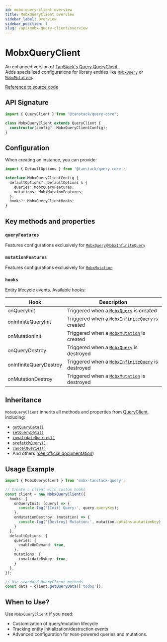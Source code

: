 ```yaml
---
id: mobx-query-client-overview
title: MobxQueryClient overview
sidebar_label: Overview
sidebar_position: 1
slug: /api/mobx-query-client/overview
---
```


# MobxQueryClient  

An enhanced version of [TanStack's Query QueryClient](https://tanstack.com/query/v5/docs/reference/QueryClient).  
Adds specialized configurations for library entities like [`MobxQuery`](/api/mobx-query/overview) or [`MobxMutation`](/api/mobx-mutation/overview).  

[Reference to source code](/src/mobx-query-client.ts)  

## API Signature  
```ts
import { QueryClient } from "@tanstack/query-core";

class MobxQueryClient extends QueryClient {
  constructor(config?: MobxQueryClientConfig);
}
```

## Configuration   
When creating an instance, you can provide:
```ts
import { DefaultOptions } from '@tanstack/query-core';

interface MobxQueryClientConfig {
  defaultOptions?: DefaultOptions & {
    queries: MobxQueryFeatures;
    mutations: MobxMutatonFeatures;
  };
  hooks?: MobxQueryClientHooks;
}
```

## Key methods and properties   

### `queryFeatures`  
Features configurations exclusively for [`MobxQuery`](/api/mobx-query/overview)/[`MobxInfiniteQuery`](/api/mobx-infinite-query/overview)  

### `mutationFeatures`  
Features configurations exclusively for [`MobxMutation`](/api/mobx-mutation/overview)  

### `hooks`  
Entity lifecycle events. Available hooks:   

| Hook | Description |
|---|---|
| onQueryInit  | Triggered when a [`MobxQuery`](/api/mobx-query/overview) is created  |
| onInfiniteQueryInit | Triggered when a [`MobxInfiniteQuery`](/api/mobx-infinite-query/overview) is created |
| onMutationInit  | Triggered when a [`MobxMutation`](/api/mobx-mutation/overview) is created |
| onQueryDestroy  | Triggered when a [`MobxQuery`](/api/mobx-query/overview) is destroyed |
| onInfiniteQueryDestroy  | Triggered when a [`MobxInfiniteQuery`](/api/mobx-infinite-query/overview) is destroyed |
| onMutationDestroy  | Triggered when a [`MobxMutation`](/api/mobx-mutation/overview) is destroyed |

## Inheritance  
`MobxQueryClient` inherits all methods and properties from [QueryClient](https://tanstack.com/query/v5/docs/reference/QueryClient), including:  
- [`getQueryData()`](https://tanstack.com/query/v5/docs/reference/QueryClient#queryclientgetquerydata)  
- [`setQueryData()`](https://tanstack.com/query/v5/docs/reference/QueryClient#queryclientsetquerydata)
- [`invalidateQueries()`](https://tanstack.com/query/v5/docs/reference/QueryClient#queryclientinvalidatequeries)
- [`prefetchQuery()`](https://tanstack.com/query/v5/docs/reference/QueryClient#queryclientprefetchquery)
- [`cancelQueries()`](https://tanstack.com/query/v5/docs/reference/QueryClient#queryclientcancelqueries)
- And others ([see official documentation](https://tanstack.com/query/v5/docs/reference/QueryClient))  

## Usage Example

```ts
import { MobxQueryClient } from 'mobx-tanstack-query';

// Create a client with custom hooks
const client = new MobxQueryClient({
  hooks: {
    onQueryInit: (query) => {
      console.log('[Init] Query:', query.queryKey);
    },
    onMutationDestroy: (mutation) => {
      console.log('[Destroy] Mutation:', mutation.options.mutationKey);
    }
  },
  defaultOptions: {
    queries: {
      enableOnDemand: true,
    },
    mutations: {
      invalidateByKey: true,
    }
  },
});

// Use standard QueryClient methods
const data = client.getQueryData(['todos']);
```

## When to Use?
Use `MobxQueryClient` if you need:  
- Customization of query/mutation lifecycle
- Tracking entity initialization/destruction events
- Advanced configuration for `MobX`-powered queries and mutations.